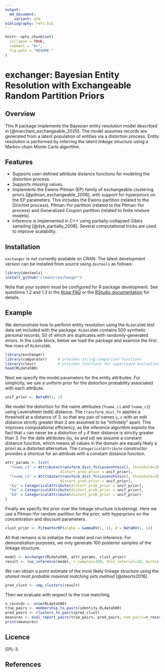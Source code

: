 ```yaml
---
output:
  md_document:
    variant: gfm
bibliography: refs.bib
---
```


<!-- README.md is generated from README.Rmd. Please edit that file -->

```r
knitr::opts_chunk$set(
  collapse = TRUE,
  comment = "#>",
  fig.path = "README-"
)
```

# exchanger: Bayesian Entity Resolution with Exchangeable Random Partition Priors

## Overview

This R package implements the Bayesian entity resolution model described 
in [@marchant_exchangeable_2020]. The model assumes records are generated 
from a latent population of entities via a distortion process. Entity 
resolution is performed by inferring the latent _linkage structure_ 
using a Markov chain Monte Carlo algorithm. 

## Features

* Supports user-defined attribute distance functions for modeling the 
  distortion process.
* Supports missing values.
* Implements the Ewens-Pitman (EP) family of exchangeable clustering priors 
  [@pitman_exchangeable_2006], with support for hyperpriors on the EP 
  parameters. This includes the Ewens partition (related to the Dirichlet 
  process), Pitman-Yor partition (related to the Pitman-Yor process) and 
  Generalized Coupon partition (related to finite mixture models).
* Inference is implemented in C++ using partially-collapsed Gibbs sampling
  [@dyk_partially_2008]. Several computational tricks are used to 
  improve scalability.

## Installation
`exchanger` is not currently available on CRAN. 
The latest development version can be installed from source using `devtools` 
as follows:

```r
library(devtools)
install_github("cleanzr/exchanger")
```

Note that your system must be configured for R package development.
See questions 1.2 and 1.3 in the [Rcpp FAQ](https://cran.r-project.org/package=Rcpp/vignettes/Rcpp-FAQ.pdf) 
or the [RStudio documentation](http://www.rstudio.com/ide/docs/packages/prerequisites) 
for details.

## Example
We demonstrate how to perform entity resolution using the `RLdata500` test 
data set included with the package. `RLdata500` contains 500 synthetic 
personal records, 50 of which are duplicates with randomly-generated errors.
In the code block, below we load the package and examine the first few rows 
of `RLdata500`. 
```r
library(exchanger)
library(comparator)     # provides string comparison functions
library(clevr)          # provides functions for supervised evaluation
head(RLdata500)
```

Next we specify the model parameters for the entity attributes. 
For simplicity, we use a uniform prior for the distortion probability 
associated with each attribute.
```r
unif_prior <- BetaRV(1, 1)
```

We model the distortion for the name attributes (`fname_c1` and `lname_c1`) 
using Levenshtein (edit) distance. 
The `transform_dist_fn` applies a threshold at a distance of 3, so that any 
pair of names `y`, `x` with an edit distance strictly greater than 3 are 
assumed to be "infinitely" apart. 
This improves computational efficiency, as the inference algorithm exploits 
the fact that `x` can never be a distortion of `y` if their distance is 
strictly greater than 3.
For the date attributes (`by`, `bm` and `bd`) we assume a constant distance 
function, which means all values in the domain are equally likely a priori 
as a distorted alternative. 
The `CategoricalAttribute` constructor provides a shortcut for an attribute 
with a constant distance function.
```r
attr_params <- list(
  "fname_c1" = Attribute(transform_dist_fn(Levenshtein(), threshold=3), 
                         distort_prob_prior = unif_prior),
  "lname_c1" = Attribute(transform_dist_fn(Levenshtein(), threshold=3), 
                         distort_prob_prior = unif_prior),
  "by" = CategoricalAttribute(distort_prob_prior = unif_prior),
  "bm" = CategoricalAttribute(distort_prob_prior = unif_prior),
  "bd" = CategoricalAttribute(distort_prob_prior = unif_prior)
)
```

Finally we specify the prior over the linkage structure (clustering). Here we 
use a Pitman-Yor random partition for the prior, with hyperpriors on the 
concentration and discount parameters.
```r
clust_prior <- PitmanYorRP(alpha = GammaRV(1, 1), d = BetaRV(1, 1))
```

All that remains is to initialize the model and run inference. 
For demonstration purposes, we only generate 100 posterior samples of the 
linkage structure.
```r
model <- exchanger(RLdata500, attr_params, clust_prior)
result <- run_inference(model, n_samples=100, thin_interval=10, burnin_interval=1000)
```

We can obtain a point estimate of the most likely linkage structure using the 
_shared most probable maximal matching sets method_ [@steorts2016].
```r
pred_clust <- smp_clusters(result)
```

Then we evaluate with respect to the true matching.
```r
n_records <- nrow(RLdata500)
true_pairs <- membership_to_pairs(identity.RLdata500)
pred_pairs <- clusters_to_pairs(pred_clust)
measures <- eval_report_pairs(true_pairs, pred_pairs, num_pairs=n_records*(n_records-1)/2)
print(measures)
```

## Licence
GPL-3

## References